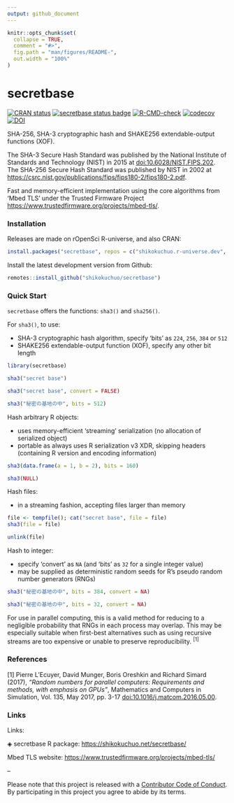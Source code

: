 ```yaml
---
output: github_document
---
```


<!-- README.md is generated from README.Rmd. Please edit that file -->

```r
knitr::opts_chunk$set(
  collapse = TRUE,
  comment = "#>",
  fig.path = "man/figures/README-",
  out.width = "100%"
)
```

# secretbase

<!-- badges: start -->
[![CRAN status](https://www.r-pkg.org/badges/version/secretbase?color=42147b)](https://CRAN.R-project.org/package=secretbase)
[![secretbase status badge](https://shikokuchuo.r-universe.dev/badges/secretbase?color=e4723a)](https://shikokuchuo.r-universe.dev/secretbase)
[![R-CMD-check](https://github.com/shikokuchuo/secretbase/workflows/R-CMD-check/badge.svg)](https://github.com/shikokuchuo/secretbase/actions)
[![codecov](https://codecov.io/gh/shikokuchuo/secretbase/graph/badge.svg)](https://app.codecov.io/gh/shikokuchuo/secretbase)
[![DOI](https://zenodo.org/badge/745691432.svg)](https://zenodo.org/doi/10.5281/zenodo.10553139)
<!-- badges: end -->

SHA-256, SHA-3 cryptographic hash and SHAKE256 extendable-output functions (XOF).

The SHA-3 Secure Hash Standard was published by the National Institute of Standards and Technology (NIST) in 2015 at [doi:10.6028/NIST.FIPS.202](https://dx.doi.org/10.6028/NIST.FIPS.202). The SHA-256 Secure Hash Standard was published by NIST in 2002 at <https://csrc.nist.gov/publications/fips/fips180-2/fips180-2.pdf>.


Fast and memory-efficient implementation using the core algorithms from 'Mbed TLS' under the Trusted Firmware Project <https://www.trustedfirmware.org/projects/mbed-tls/>.

### Installation

Releases are made on rOpenSci R-universe, and also CRAN:

```r
install.packages("secretbase", repos = c("shikokuchuo.r-universe.dev", "cloud.r-project.org"))
```

Install the latest development version from Github:

```r
remotes::install_github("shikokuchuo/secretbase")
```

### Quick Start

`secretbase` offers the functions: `sha3()` and `sha256()`.

For `sha3()`, to use:
 
 - SHA-3 cryptographic hash algorithm, specify 'bits' as `224`, `256`, `384` or `512`
 - SHAKE256 extendable-output function (XOF), specify any other bit length

```r
library(secretbase)

sha3("secret base")

sha3("secret base", convert = FALSE)

sha3("秘密の基地の中", bits = 512)

```

Hash arbitrary R objects:

 - uses memory-efficient 'streaming' serialization (no allocation of serialized object)
 - portable as always uses R serialization v3 XDR, skipping headers (containing R version and encoding information)

```r
sha3(data.frame(a = 1, b = 2), bits = 160)

sha3(NULL)
```

Hash files:

 - in a streaming fashion, accepting files larger than memory

```r
file <- tempfile(); cat("secret base", file = file)
sha3(file = file)
```
```r
unlink(file)
```

Hash to integer:

 - specify 'convert' as `NA` (and 'bits' as `32` for a single integer value)
 - may be supplied as deterministic random seeds for R's pseudo random number generators (RNGs)

```r
sha3("秘密の基地の中", bits = 384, convert = NA)

sha3("秘密の基地の中", bits = 32, convert = NA)
```

For use in parallel computing, this is a valid method for reducing to a negligible probability that RNGs in each process may overlap. This may be especially suitable when first-best alternatives such as using recursive streams are too expensive or unable to preserve reproducibility. <sup>[1]</sup>

### References

[1] Pierre L’Ecuyer, David Munger, Boris Oreshkin and Richard Simard (2017), *"Random numbers for parallel computers: Requirements and methods, with emphasis on GPUs"*, Mathematics and Computers in Simulation, Vol. 135, May 2017, pp. 3-17 [doi:10.1016/j.matcom.2016.05.00](https://doi.org/10.1016/j.matcom.2016.05.005).

### Links

Links:

◈ secretbase R package: <https://shikokuchuo.net/secretbase/>

Mbed TLS website: <https://www.trustedfirmware.org/projects/mbed-tls/>

--

Please note that this project is released with a [Contributor Code of Conduct](https://shikokuchuo.net/secretbase/CODE_OF_CONDUCT.html). By participating in this project you agree to abide by its terms.

